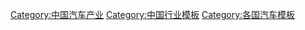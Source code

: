 {{Navbox
|name =中国汽车制造业
|title = {{flagicon|PRC}} [[中国汽车制造业]]
|state = {{{state<includeonly>|collapsed</includeonly>}}}
|bodyclass = hlist
|groupstyle = text-align: left;
|above = 
* [[汽车工业]]
* [[中华人民共和国交通]]
* [[中华人民共和国经济]]

| group1 = 中国汽车制造商
| list1 = {{navbox|child|

| group1 = [[中央企业|央企]]
| list1 = 
* [[中国第一汽车集团|一汽集团]]
** [[红旗轿车|红旗]]
** [[奔腾 (汽车)|奔腾]]
** [[解放牌汽车|解放]]
** [[海马汽车|海马]]
** [[一汽吉林]]
** [[天津一汽夏利汽车|天津一汽]]
* [[中国兵器装备集团|兵装集团]]
** [[长安汽车|长安]]
** [[江铃汽车|江铃]]
** [[陆风汽车|陆风]]
** [[哈飞汽车|哈飞]]
** [[濟南輕騎]]
* [[中国兵器工业集团|兵器工业]]
** [[北方尼奥普兰]]
** [[北奔重型汽车集团|北奔重汽]]
** [[内蒙古北方重型汽车|北方重汽]]
* [[东风汽车集团有限公司|东风集团]]
** [[东风柳州汽车|东风柳汽]]
** [[岚图]]
* [[国机集团]]
** [[恒天汽车]]
** [[百路佳]]
* [[中国中车集团|中国中车]]
** [[株洲中车时代电动汽车|中车时代]]

| group2 = [[国有企业|国企]]
| list2 = 
* [[上汽集团]]
** [[荣威]]
** [[MG (汽车品牌)|名爵]]
** [[大通汽车|大通]]
* [[广汽集团]]
** [[传祺]]
** [[埃安]]
** [[广汽长丰|长丰]]
**[[广汽吉奥|吉奥]]
** [[駿威汽車|駿威]]
* [[北汽集团]]
** [[北京汽车制造厂|北汽制造]]
** [[绅宝汽车|绅宝]]
** [[北汽福田|福田]]
** [[昌河汽车|昌河]]
** [[Borgward|宝沃]]
** [[極狐汽車]]
* [[华晨汽车集团|华晨集团]]
** [[中华牌轿车|中华]]
** [[绵阳新晨动力机械有限公司|新晨动力]]
* [[奇瑞汽车|奇瑞]]
* [[江淮汽车|江淮]]
** [[安凯客车|安凯]]
** [[思皓]]
* [[福建省汽车工业集团|福汽]]
** [[东南汽车|东南]]
** [[金龙客车|金龙]]
** [[金龙联合汽车工业（苏州）有限公司|海格]]
* [[五菱汽车|五菱]]
* [[野马汽车|野马]]
* [[潍柴汽车]]
* [[中通客车|中通]]
* [[亚星客车|亚星]]
* [[陕西汽车控股集团|陕汽]]
* [[中國重型汽車集團|中国重汽]]

| group3 = [[民营企业|民企]]
| list3 = 
* [[吉利控股集团|吉利集团]]
** [[吉利汽车|吉利]]
** [[领克]]
** [[康迪汽车|康迪]]
** [[富豪汽車|Volvo]]
** [[莲花汽车|Lotus]]
** [[极氪]]
* [[长城汽车|长城]]
** [[哈弗]]
** [[魏派]]
** [[欧拉]]
* [[比亚迪汽车|比亚迪]]
* [[观致汽车|观致]]
* [[铁牛集团]]
** [[众泰汽车|众泰]]
** [[汉腾汽车|汉腾]]
* [[中兴汽车|中兴]]
* [[力帆集团|力帆]]
* [[曙光汽车集团|曙光集团]]
**[[黄海汽车|黄海]]
* [[五征集团|五征]]
* [[大运集团|大运]]
* [[青年汽车]]
* [[宇通客车]]
* [[广通汽车]]
* [[黑豹汽车]]
* [[五洲龙汽车]]
* [[扬子江客车]]
* [[华菱星马汽车]]
* {{link-en|华泰汽车|Hawtai}}
* [[福迪汽车]]
* [[牡丹汽车]]
* {{link-en|永源汽车|Jonway}}
* {{link-en|新凯汽车|Xinkai}}
* {{link-en|南骏汽车|Chun Nan Jun}}
* {{link-en|青岛索尔汽车|Soar Automotive}}
* [[恒大新能源汽车|恒大新能源（恒驰）]]
* [[賽力斯]]
* [[大阳新能源|大阳]]

{{navbox|child|
| group1 = 互联网汽车品牌
| list1 = 
* [[蔚来汽车|蔚来]]
* [[威马汽车|威马]]
* [[小鹏汽车|小鹏]]
* [[理想汽车|理想]]
* [[智己汽車|智己]]
* [[集度]]
* [[零跑]]
* [[高合汽车|高合]]
* [[哪吒汽车|哪吒]]
* [[合创汽车|合创]]
* [[天际汽车|天际]]
}}

| group4 = 停业
| list4 = 
* [[瑞麒]]
* [[上海华普汽車|上海華普]]
* [[青年莲花]]
* [[庆铃汽车]]
* [[双环汽车]]
* {{link-en|大迪汽车|Dadi Auto}}
* {{link-en|华阳汽车|Huayang Auto}}
* [[中顺汽车]]
}}

| group2 = 合资汽车制造商
| list2 = {{navbox|child|

| group1 = 目前
| list1 = 
* [[腾势汽车|腾势]]
* [[一汽大众]]
**[[奥迪]]
* [[一汽丰田]]
* [[一汽通用]]
* [[一汽马自达]]
* [[上汽大众]]
* [[上汽通用]]
* [[上汽通用五菱]]
** [[宝骏]]
* [[上汽依维柯红岩]]
* [[南京依维柯]]
* [[广汽本田]]
**{{le|理念 (广汽本田)|Everus|理念}}
* [[广汽丰田]]
* [[广汽三菱]]
* [[广汽菲克]]
* [[长安铃木]]
* [[长安福特]]
* [[长安马自达]]
* [[长安标致雪铁龙]]
* [[神龙汽车]]
* [[东风本田]]
**{{link-en|思铭|Ciimo}}
* [[东风日产]]
** [[启辰]]
* [[东风雷诺]]
* [[东风裕隆]]（[[納智捷]]）
* [[东风悦达起亚]]
** [[华骐]]
* [[北京现代]]
* [[北京奔驰]]
* [[福建奔驰]]
* [[四川现代]]
* [[郑州日产]]
* [[华晨宝马]]
**[[之诺]]
* [[江西五十铃]]
* [[奇瑞捷豹路虎]]
* [[沃尔沃亚太]]

| group2 = 停业
| list2 = 
* [[北京吉普]]
* [[天津大发]]
* [[东南三菱]]
* {{link-en|广州标致|Guangzhou Peugeot Automobile Company}}
* {{link-en|南京菲亚特|Nanjing Fiat Automobile}}
* [[海南马自达]]
* [[长安沃尔沃]]
* [[长安福特|长安福特马自达]]
* [[貴航雲雀]]
}}

| group3 = 外国汽车制造商
| list3 = {{navbox|child|

| group1 = 目前
| list1 = 
*[[特斯拉上海超級工廠|特斯拉汽車]] 
*[[斯堪尼亚制造（中国）|斯堪尼亚]]
}}

| group4 = 变速器
| list4  =
* [[法士特]]
* [[万里扬]]
* [[盛瑞传动]]
* [[东安汽发]]
* [[双林股份]]
* [[青山工业]]
* [[上汽变速器]]

| group5 = 发动机
| list5  = 
* [[东安动力]]
* [[小康动力]]
* [[新晨动力]]
* [[五菱柳机]]
* [[潍柴动力]]
* [[上柴动力]]
* [[玉柴机器]]
* [[一汽解放锡柴]]

| group6 = 轮胎
| list6  = 
*[[中國化工橡膠|中化橡胶]]
**[[倍耐力]]
**[[风神股份|风神]]
**[[雙喜輪胎|双喜]]
**[[黃海橡膠股份|黄海]]
* [[杭州中策橡膠|中策橡胶]]
**[[朝阳轮胎|朝阳]]
**[[好运轮胎|好运]]
* [[双星集团|双星]]
* [[双钱集团股份|双钱集团]]
**[[双钱轮胎|双钱]]
**[[回力轮胎|回力]]
* [[玲珑轮胎]]
* [[三角輪胎]]
* [[赛轮轮胎]]
* [[贵州轮胎]]
* [[福臨輪胎]]
* [[森麒麟轮胎]]
* [[正新轮胎]]
* [[瑪吉斯輪胎]]

| group7 = 机构
| list7  = 
* [[中华人民共和国交通运输部]]
* [[中国汽车工业协会]]
* [[中国保险汽车安全指数]]
* [[中国汽车技术研究中心]]
** [[中国新车评价规程]]

| group8 = 车展
| list8  = 
* [[北京国际汽车展览会|北京车展]]
* [[上海国际汽车工业博览会|上海车展]]
* [[广州国际汽车展览会|广州车展]]

| group9 = 其它
| list9  = 
* [[万向集团]]
* [[中升控股]]
* {{link-en|同捷科技|TJ Innova Engineering & Technology}}
* [[寧德時代]]
* [[文遠知行]]
* [[百度阿波羅]]
* [[AutoX安途]]
* [[小馬智行]]

}}<noinclude>
[[Category:中国汽车产业]]
[[Category:中国行业模板]]
[[Category:各国汽车模板]]
</noinclude>